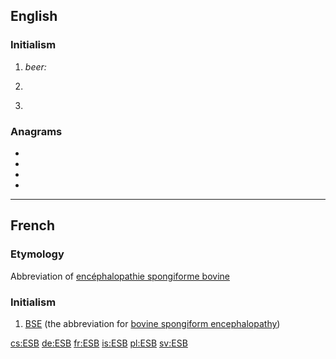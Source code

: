 ==English==

===Initialism===
{{rfc-header|Initialism}}
{{en-initialism}}

# ''beer:'' {{initialism of|w:Extra special bitter|extra special bitter|lang=en}}
# {{label|en|computing}} {{initialism of|enterprise service bus|lang=en}}
# {{label|en|Ireland}} {{initialism of|w:Electricity Supply Board|Electricity Supply Board|lang=en}}

===Anagrams===
* {{l|en|BSE}}
* {{l|en|EbS}}
* {{l|en|SbE}}
* {{l|en|Seb}}

----

==French==

===Etymology===
Abbreviation of [[encéphalopathie spongiforme bovine]]

===Initialism===
{{rfc-header|Initialism}}
{{head|fr|initialism}}

# [[BSE]] (the abbreviation for [[bovine spongiform encephalopathy]])

[[cs:ESB]]
[[de:ESB]]
[[fr:ESB]]
[[is:ESB]]
[[pl:ESB]]
[[sv:ESB]]